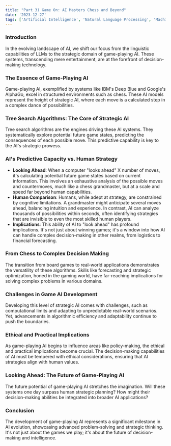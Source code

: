 ```yaml
---
title: "Part 3) Game On: AI Masters Chess and Beyond"
date: '2023-12-27'
tags: ['Artificial Intelligence', 'Natural Language Processing', 'Machine Learning', 'Deep Learning', 'Reinforcement Learning', 'Game Theory', 'Game Playing AI', 'Chess', 'AlphaGo', 'Deep Blue', 'Tree Search Algorithms', 'Monte Carlo Tree Search', 'MCTS', 'Decision Making', 'Strategy', 'Policy Making', 'Ethics', 'Future of AI']
---
```


<CustomImage src="https://raw.githubusercontent.com/alexmruddock/blog-posts/main/images/part-3-hero.png" alt=""/>

### Introduction

In the evolving landscape of AI, we shift our focus from the linguistic capabilities of LLMs to the strategic domain of game-playing AI. These systems, transcending mere entertainment, are at the forefront of decision-making technology.

### The Essence of Game-Playing AI

Game-playing AI, exemplified by systems like IBM's Deep Blue and Google's AlphaGo, excel in structured environments such as chess. These AI models represent the height of strategic AI, where each move is a calculated step in a complex dance of possibilities.

### Tree Search Algorithms: The Core of Strategic AI

Tree search algorithms are the engines driving these AI systems. They systematically explore potential future game states, predicting the consequences of each possible move. This predictive capability is key to the AI's strategic prowess.

### AI's Predictive Capacity vs. Human Strategy

- **Looking Ahead**: When a computer "looks ahead" X number of moves, it's calculating potential future game states based on current information. This involves an exhaustive analysis of the possible moves and countermoves, much like a chess grandmaster, but at a scale and speed far beyond human capabilities.
- **Human Comparison**: Humans, while adept at strategy, are constrained by cognitive limitations. A grandmaster might anticipate several moves ahead, balancing intuition and experience. In contrast, AI can analyze thousands of possibilities within seconds, often identifying strategies that are invisible to even the most skilled human players.
- **Implications**: This ability of AI to "look ahead" has profound implications. It's not just about winning games; it's a window into how AI can handle complex decision-making in other realms, from logistics to financial forecasting.

### From Chess to Complex Decision Making

The transition from board games to real-world applications demonstrates the versatility of these algorithms. Skills like forecasting and strategic optimization, honed in the gaming world, have far-reaching implications for solving complex problems in various domains.

### Challenges in Game AI Development

Developing this level of strategic AI comes with challenges, such as computational limits and adapting to unpredictable real-world scenarios. Yet, advancements in algorithmic efficiency and adaptability continue to push the boundaries.

### Ethical and Practical Implications

As game-playing AI begins to influence areas like policy-making, the ethical and practical implications become crucial. The decision-making capabilities of AI must be tempered with ethical considerations, ensuring that AI strategies align with human values.

### Looking Ahead: The Future of Game-Playing AI

The future potential of game-playing AI stretches the imagination. Will these systems one day surpass human strategic planning? How might their decision-making abilities be integrated into broader AI applications?

### Conclusion

The development of game-playing AI represents a significant milestone in AI evolution, showcasing advanced problem-solving and strategic thinking. It's not just about the games we play; it's about the future of decision-making and intelligence.
